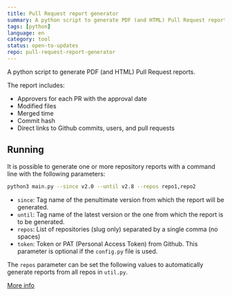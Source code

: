 ```yaml
---
title: Pull Request report generator
summary: A python script to generate PDF (and HTML) Pull Request reports.
tags: [python]
language: en
category: tool
status: open-to-updates
repo: pull-request-report-generator
---
```


A python script to generate PDF (and HTML) Pull Request reports.

The report includes:

- Approvers for each PR with the approval date
- Modified files
- Merged time
- Commit hash
- Direct links to Github commits, users, and pull requests

## Running

It is possible to generate one or more repository reports with a command line with the following parameters:

```bash
python3 main.py --since v2.0 --until v2.8 --repos repo1,repo2
```

- `since`: Tag name of the penultimate version from which the report will be generated.
- `until`: Tag name of the latest version or the one from which the report is to be generated.
- `repos`: List of repositories (slug only) separated by a single comma (no spaces)
- `token`: Token or PAT (Personal Access Token) from Github. This parameter is optional if the `config.py` file is used.

The `repos` parameter can be set the following values to automatically generate reports from all repos in `util.py`.

[More info](https://github.com/alvareztech/pull-request-report-generator)
